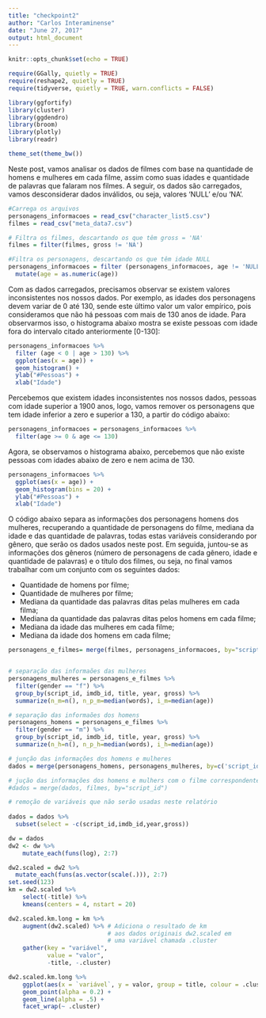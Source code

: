 ```yaml
---
title: "checkpoint2"
author: "Carlos Interaminense"
date: "June 27, 2017"
output: html_document
---
```


```r
knitr::opts_chunk$set(echo = TRUE)
```


```r
require(GGally, quietly = TRUE)
require(reshape2, quietly = TRUE)
require(tidyverse, quietly = TRUE, warn.conflicts = FALSE)

library(ggfortify)
library(cluster)
library(ggdendro)
library(broom)
library(plotly)
library(readr)

theme_set(theme_bw())
```

Neste post, vamos analisar os dados de filmes com base na quantidade de homens e mulheres em cada filme, assim como suas idades e quantidade de palavras que falaram nos filmes. A seguir, os dados são carregados, vamos desconsiderar dados inválidos, ou seja, valores 'NULL' e/ou 'NA'.
```r
#Carrega os arquivos
personagens_informacoes = read_csv("character_list5.csv")
filmes = read_csv("meta_data7.csv")

# Filtra os filmes, descartando os que têm gross = 'NA'
filmes = filter(filmes, gross != 'NA')

#Filtra os personagens, descartando os que têm idade NULL
personagens_informacoes = filter (personagens_informacoes, age != 'NULL') %>%
  mutate(age = as.numeric(age))
```

Com as dados carregados, precisamos observar se existem valores inconsistentes nos nossos dados. Por exemplo, as idades dos personagens devem variar de 0 até 130, sende este último valor um valor empírico, pois consideramos que não há pessoas com mais de 130 anos de idade.
Para observarmos isso, o histograma abaixo mostra se existe pessoas com idade fora do intervalo citado anteriormente [0-130]:

```r

personagens_informacoes %>%
  filter (age < 0 | age > 130) %>%
  ggplot(aes(x = age)) +
  geom_histogram() +
  ylab("#Pessoas") +
  xlab("Idade")
```

Percebemos que existem idades inconsistentes nos nossos dados, pessoas com idade superior a 1900 anos, logo, vamos remover os personagens que tem idade inferior a zero e superior a 130, a partir do código abaixo:

```r
personagens_informacoes = personagens_informacoes %>%
  filter(age >= 0 & age <= 130)
```

Agora, se observamos o histograma abaixo, percebemos que não existe pessoas com idades abaixo de zero e nem acima de 130.

```r
personagens_informacoes %>%
  ggplot(aes(x = age)) +
  geom_histogram(bins = 20) +
  ylab("#Pessoas") +
  xlab("Idade")
```

O código abaixo separa as informações dos personagens homens dos mulheres, recuperando a quantidade de personagens do filme, mediana da idade e das quantidade de palavras, todas estas variáveis considerando por gênero, que serão os dados usados neste post. Em seguida, juntou-se as informações dos gêneros (número de personagens de cada gênero, idade e quantidade de palavras) e o título dos filmes, ou seja, no final vamos trabalhar com um conjunto com os seguintes dados:  

- Quantidade de homens por filme;  
- Quantidade de mulheres por filme;  
- Mediana da quantidade das palavras ditas pelas mulheres em cada filma;  
- Mediana da quantidade das palavras ditas pelos homens em cada filme;  
- Mediana da idade das mulheres em cada filme;  
- Mediana da idade dos homens em cada filme;  


```r

personagens_e_filmes= merge(filmes, personagens_informacoes, by="script_id")


# separação das informaões das mulheres
personagens_mulheres = personagens_e_filmes %>%
  filter(gender == "f") %>%
  group_by(script_id, imdb_id, title, year, gross) %>%
  summarize(n_m=n(), n_p_m=median(words), i_m=median(age))

# separação das informaões dos homens
personagens_homens = personagens_e_filmes %>%
  filter(gender == "m") %>%
  group_by(script_id, imdb_id, title, year, gross) %>%
  summarize(n_h=n(), n_p_h=median(words), i_h=median(age))

# junção das informações dos homens e mulheres
dados = merge(personagens_homens, personagens_mulheres, by=c('script_id','imdb_id','title','year','gross'))

# jução das informações dos homens e mulhers com o filme correspondente
#dados = merge(dados, filmes, by="script_id")

# remoção de variáveis que não serão usadas neste relatório
  
dados = dados %>%
  subset(select = -c(script_id,imdb_id,year,gross))
```

```r
dw = dados
dw2 <- dw %>% 
    mutate_each(funs(log), 2:7)

dw2.scaled = dw2 %>% 
  mutate_each(funs(as.vector(scale(.))), 2:7)
set.seed(123)
km = dw2.scaled %>% 
    select(-title) %>%
    kmeans(centers = 4, nstart = 20)

dw2.scaled.km.long = km %>% 
    augment(dw2.scaled) %>% # Adiciona o resultado de km 
                            # aos dados originais dw2.scaled em 
                            # uma variável chamada .cluster
    gather(key = "variável", 
           value = "valor", 
           -title, -.cluster)

dw2.scaled.km.long %>% 
    ggplot(aes(x = `variável`, y = valor, group = title, colour = .cluster)) + 
    geom_point(alpha = 0.2) + 
    geom_line(alpha = .5) + 
    facet_wrap(~ .cluster) 
```








